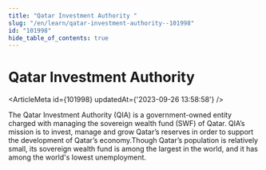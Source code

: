 ```yaml
---
title: "Qatar Investment Authority "
slug: "/en/learn/qatar-investment-authority--101998"
id: "101998"
hide_table_of_contents: true
---
```



# Qatar Investment Authority 

<ArticleMeta id={101998} updatedAt={'2023-09-26 13:58:58'} />
<div className='border-solid border-b border-t-0 my-4 border-[var(--ifm-color-gray-300)]' />

The Qatar Investment Authority (QIA) is a government-owned entity charged with managing the sovereign wealth fund (SWF) of Qatar. QIA’s mission is to invest, manage and grow Qatar’s reserves in order to support the development of Qatar’s economy.Though Qatar’s population is relatively small, its sovereign wealth fund is among the largest in the world, and it has among the world's lowest unemployment.
